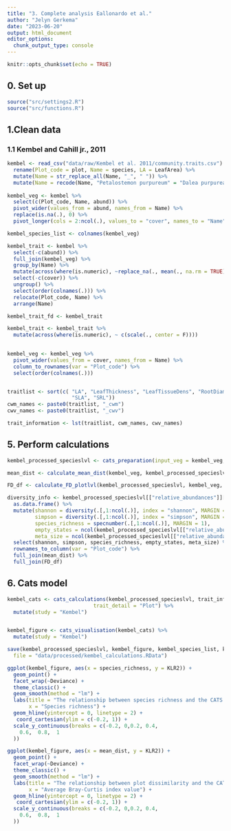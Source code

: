 ```yaml
---
title: "3. Complete analysis Eallonardo et al."
author: "Jelyn Gerkema"
date: "2023-06-20"
output: html_document
editor_options: 
  chunk_output_type: console
---
```


```r
knitr::opts_chunk$set(echo = TRUE)

```

## 0. Set up
```r
source("src/settings2.R")
source("src/functions.R")

```

## 1.Clean data


### 1.1 Kembel and Cahill jr., 2011
```r

kembel <- read_csv("data/raw/Kembel et al. 2011/community.traits.csv") %>%
  rename(Plot_code = plot, Name = species, LA = LeafArea) %>%
  mutate(Name = str_replace_all(Name, "_", " ")) %>%
  mutate(Name = recode(Name, "Petalostemon purpureum" = "Dalea purpurea"))
	
kembel_veg <- kembel %>%
  select(c(Plot_code, Name, abund)) %>%
  pivot_wider(values_from = abund, names_from = Name) %>%
  replace(is.na(.), 0) %>%
  pivot_longer(cols = 2:ncol(.), values_to = "cover", names_to = "Name")

kembel_species_list <- colnames(kembel_veg)

kembel_trait <- kembel %>%
  select(-c(abund)) %>%
  full_join(kembel_veg) %>%
  group_by(Name) %>%
  mutate(across(where(is.numeric), ~replace_na(., mean(., na.rm = TRUE)))) %>%
  select(-c(cover)) %>%
  ungroup() %>%
  select(order(colnames(.))) %>%
  relocate(Plot_code, Name) %>%
  arrange(Name) 

kembel_trait_fd <- kembel_trait

kembel_trait <- kembel_trait %>%
  mutate(across(where(is.numeric), ~ c(scale(., center = F)))) 
  

kembel_veg <- kembel_veg %>%
  pivot_wider(values_from = cover, names_from = Name) %>%
  column_to_rownames(var = "Plot_code") %>%
  select(order(colnames(.)))


traitlist <- sort(c( "LA", "LeafThickness", "LeafTissueDens", "RootDiam", "RootTissueDens",
                     "SLA", "SRL"))
cwm_names <- paste0(traitlist, "_cwm")
cwv_names <- paste0(traitlist, "_cwv")

trait_information <- lst(traitlist, cwm_names, cwv_names)


``` 


## 5. Perform calculations
```r

kembel_processed_specieslvl <- cats_preparation(input_veg = kembel_veg, input_trait = kembel_trait, cutoff_value =  0.8, trait_information = trait_information, trait_detail = "Plot")

mean_dist <- calculate_mean_dist(kembel_veg, kembel_processed_specieslvl)

FD_df <- calculate_FD_plotlvl(kembel_processed_specieslvl, kembel_veg, kembel_trait_fd)

diversity_info <- kembel_processed_specieslvl[["relative_abundances"]][["matrix4traits_prop"]] %>% 
  as.data.frame() %>% 
  mutate(shannon = diversity(.[,1:ncol(.)], index = "shannon", MARGIN = 1, base = exp(1)),
         simpson = diversity(.[,1:ncol(.)], index = "simpson", MARGIN = 1, base =exp(1)),
         species_richness = specnumber(.[,1:ncol(.)], MARGIN = 1),
         empty_states = ncol(kembel_processed_specieslvl[["relative_abundances"]][["matrix4traits_prop"]]) - species_richness,
         meta_size = ncol(kembel_processed_specieslvl[["relative_abundances"]][["matrix4traits_prop"]])) %>%
  select(shannon, simpson, species_richness, empty_states, meta_size) %>% # base = exp(1) gives the shannon index a log e base
  rownames_to_column(var = "Plot_code") %>%
  full_join(mean_dist) %>%
  full_join(FD_df)


```



## 6. Cats model
```r

kembel_cats <- cats_calculations(kembel_processed_specieslvl, trait_information,
                            trait_detail = "Plot") %>%
  mutate(study = "Kembel")


kembel_figure <- cats_visualisation(kembel_cats) %>%
  mutate(study = "Kembel")

save(kembel_processed_specieslvl, kembel_figure, kembel_species_list, kembel_cats,
  file = "data/processed/kembel_calculations.RData")

ggplot(kembel_figure, aes(x = species_richness, y = KLR2)) +
  geom_point() +
  facet_wrap(~Deviance) + 
  theme_classic() +
  geom_smooth(method = "lm") + 
  labs(title = "The relationship between species richness and the CATS decomposition - Kembel and Cahill jr., 2011",
       x = "Species richness") +
  geom_hline(yintercept = 0, linetype = 2) +
   coord_cartesian(ylim = c(-0.2, 1)) +
  scale_y_continuous(breaks = c(-0.2, 0,0.2, 0.4, 
    0.6,  0.8,  1
  )) 

ggplot(kembel_figure, aes(x = mean_dist, y = KLR2)) +
  geom_point() +
  facet_wrap(~Deviance) + 
  theme_classic() +
  geom_smooth(method = "lm") + 
  labs(title = "The relationship between plot dissimilarity and the CATS decomposition - Kembel and Cahill jr., 2011",  
       x = "Average Bray-Curtis index value") +
  geom_hline(yintercept = 0, linetype = 2) +
   coord_cartesian(ylim = c(-0.2, 1)) +
  scale_y_continuous(breaks = c(-0.2, 0,0.2, 0.4, 
    0.6,  0.8,  1
  )) 



```
